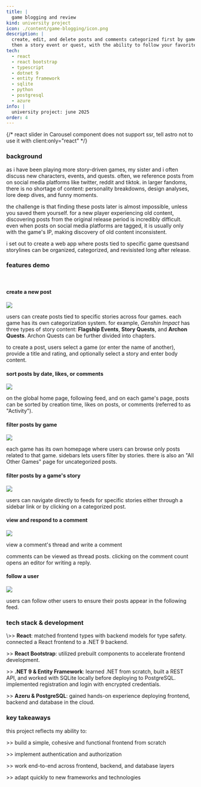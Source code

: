 ```yaml
---
title: |
  game blogging and review
kind: university project
icon: ./content/game-blogging/icon.png
description: |
  create, edit, and delete posts and comments categorized first by game 
  then a story event or quest, with the ability to follow your favorite bloggers.
tech:
  - react
  - react bootstrap
  - typescript
  - dotnet 9
  - entity framework
  - sqlite
  - python
  - postgresql
  - azure
info: |
  university project: june 2025
order: 4
---
```

{/* react slider in Carousel component does not support ssr, tell astro not to use it with client:only="react" */}

<h3>background</h3>
as i have been playing more story-driven games, my sister and i often discuss new characters, events, and quests. 
often, we reference posts from on social media platforms like twitter, reddit and tiktok. in larger fandoms, there is 
no shortage of content: personality breakdowns, design analyses, lore deep dives, and funny moments. 
<br />

the challenge is that finding these posts later is almost impossible, unless you saved them yourself. for a new 
player experiencing old content, discovering posts from the original release period is incredibly difficult. even 
when posts on social media platforms are tagged, it is usually only with the game's IP, making discovery of old 
content inconsistent. 
<br/>

i set out to create a web app where posts tied to specific game questsand storylines can be organized, categorized, 
and revisisted long after release.
<br />

<h3>features demo</h3>

<br />

<h4>create a new post</h4>
<div className="mt-4">
  <Medium>
      <img src="/content/game-blogging/1.gif" className="medium"/>
      <p class="medium-alt"></p>
  </Medium>
</div>
users can create posts tied to specific stories across four games. each game has its own categorization system.
for example, <i>Genshin Impact</i> has three types of story content: <b>Flagship Events</b>, <b>Story Quests</b>, 
and <b>Archon Quests</b>. Archon Quests can be further divided into chapters.
<br />

to create a post, users select a game (or enter the name of another), provide a title and rating, and optionally 
select a story and enter body content.
<br />

<h4>sort posts by date, likes, or comments</h4>
<div className="mt-4">
  <Medium>
      <img src="/content/game-blogging/2.gif" className="medium"/>
      <p class="medium-alt"></p>
  </Medium>
</div>
on the global home page, following feed, and on each game's page, posts can be sorted by 
creation time, likes on posts, or comments (referred to as "Activity").
<br />

<h4>filter posts by game</h4>
<div className="mt-4">
  <Medium>
      <img src="/content/game-blogging/3.gif" className="medium"/>
      <p class="medium-alt"></p>
  </Medium>
</div>
each game has its own homepage where users can browse only posts related to that game. sidebars lets users 
filter by stories. there is also an "All Other Games" page for uncategorized posts.
<br />

<h4>filter posts by a game's story</h4>
<div className="mt-4">
  <Medium>
      <img src="/content/game-blogging/4.gif" className="medium"/>
      <p class="medium-alt"></p>
  </Medium>
</div>
users can navigate directly to feeds for specific stories either through a sidebar link or by clicking on 
a categorized post.
<br />

<h4>view and respond to a comment</h4>
<div className="mt-4">
  <Medium>
      <img src="/content/game-blogging/5.gif" className="medium"/>
      <p class="medium-alt">view a comment's thread and write a comment</p>
  </Medium>
</div>
comments can be viewed as thread posts. clicking on the comment count opens an editor for writing a reply.
<br />

<h4>follow a user</h4>
<div className="mt-4">
  <Medium>
      <img src="/content/game-blogging/6.gif" className="medium"/>
      <p class="medium-alt"></p>
  </Medium>
</div>
users can follow other users to ensure their posts appear in the following feed.
<br />

<h3> tech stack & development </h3>
\>> <b>React</b>: matched frontend types with backend models for type safety. connected a React frontend to a 
.NET 9 backend.

\>> <b>React Bootstrap</b>: utilized prebuilt components to accelerate frontend development.

\>> <b>.NET 9 & Entity Framework</b>: learned .NET from scratch, built a REST API, and worked with SQLite locally 
before deploying to PostgreSQL. implemented registration and login with encrypted credentials.

\>> <b>Azeru & PostgreSQL</b>: gained hands-on experience deploying frontend, backend and database in the cloud.
<br />

<h3>key takeaways</h3>
this project reflects my ability to:

\>> build a simple, cohesive and functional frontend from scratch

\>> implement authentication and authorization 

\>> work end-to-end across frontend, backend, and database layers

\>> adapt quickly to new frameworks and technologies
